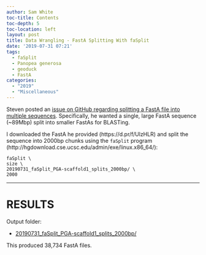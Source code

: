 ```yaml
---
author: Sam White
toc-title: Contents
toc-depth: 5
toc-location: left
layout: post
title: Data Wrangling - FastA Splitting With faSplit
date: '2019-07-31 07:21'
tags:
  - faSplit
  - Panopea generosa
  - geoduck
  - FastA
categories:
  - "2019"
  - "Miscellaneous"
---
```

Steven posted an [issue on GitHub regarding splitting a FastA file into multiple sequences](https://github.com/RobertsLab/resources/issues/717). Specifically, he wanted a single, large FastA sequence (~89Mbp) split into smaller FastAs for BLASTing.

I downloaded the FastA he provided (https://d.pr/f/UlzHLR) and split the sequence into 2000bp chunks using the `faSplit` program (http://hgdownload.cse.ucsc.edu/admin/exe/linux.x86_64/):

```shell
faSplit \
size \
20190731_faSplit_PGA-scaffold1_splits_2000bp/ \
2000
```


---

# RESULTS

Output folder:

- [20190731_faSplit_PGA-scaffold1_splits_2000bp/](https://gannet.fish.washington.edu/Atumefaciens/20190731_faSplit_PGA-scaffold1_splits_2000bp/)

This produced 38,734 FastA files.
